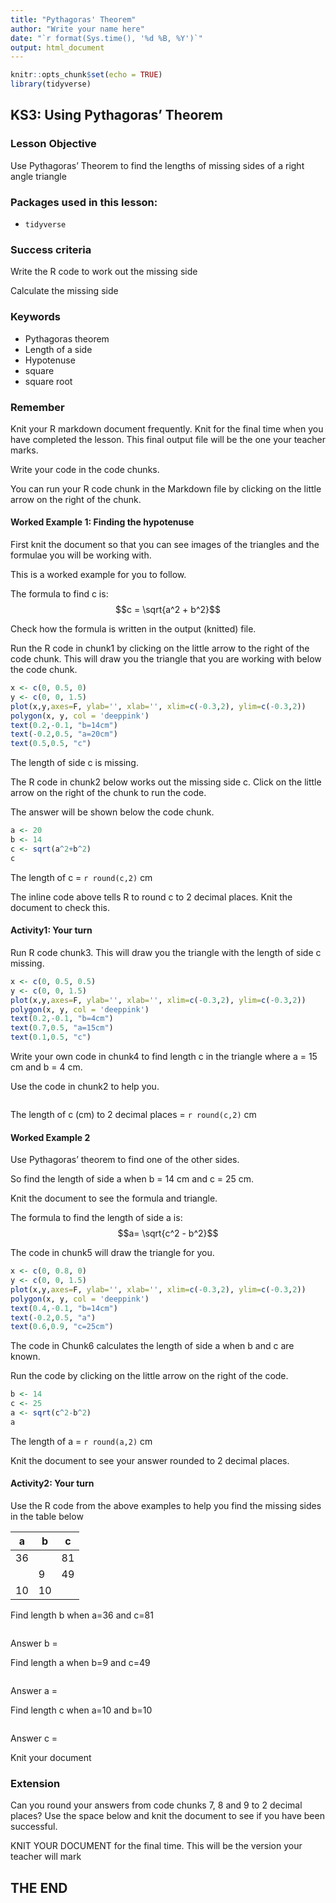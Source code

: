 ```yaml
---
title: "Pythagoras' Theorem"
author: "Write your name here"
date: "`r format(Sys.time(), '%d %B, %Y')`"
output: html_document
---
```


```r
knitr::opts_chunk$set(echo = TRUE)
library(tidyverse)
```

## KS3: Using Pythagoras' Theorem

### Lesson Objective

Use Pythagoras' Theorem to find the lengths of missing sides of a right angle triangle

### Packages used in this lesson:

- `tidyverse`

### Success criteria

Write the R code to work out the missing side

Calculate the missing side

### Keywords

* Pythagoras theorem
* Length of a side
* Hypotenuse
* square
* square root

### Remember
Knit your R markdown document frequently.  Knit for the final time when you have completed the lesson.  This final output file will be the one your teacher marks.

Write your code in the code chunks.

You can run your R code chunk in the Markdown file by clicking on the little arrow on the right of the chunk.

#### Worked Example 1: Finding the hypotenuse

First knit the document so that you can see images of the triangles and the formulae you will be working with.

This is a worked example for you to follow.

The formula to find c is: $$c = \sqrt{a^2 + b^2}$$

Check how the formula is written in the output (knitted) file.

Run the R code in chunk1 by clicking on the little arrow to the right of the code chunk. This will draw you the triangle that you are working with below the code chunk.

```r
x <- c(0, 0.5, 0)
y <- c(0, 0, 1.5)
plot(x,y,axes=F, ylab='', xlab='', xlim=c(-0.3,2), ylim=c(-0.3,2))
polygon(x, y, col = 'deeppink')
text(0.2,-0.1, "b=14cm")
text(-0.2,0.5, "a=20cm")
text(0.5,0.5, "c")
```

The length of side c is missing.

The R code in chunk2 below works out the missing side c. Click on the little arrow on the right of the chunk to run the code.  

The answer will be shown below the code chunk.

```r
a <- 20
b <- 14
c <- sqrt(a^2+b^2)
c
```

The length of c = `r round(c,2)` cm

The inline code above tells R to round c to 2 decimal places. Knit the document to check this.

#### Activity1: Your turn

Run R code chunk3. This will draw you the triangle with the length of side c missing.

```r
x <- c(0, 0.5, 0.5)
y <- c(0, 0, 1.5)
plot(x,y,axes=F, ylab='', xlab='', xlim=c(-0.3,2), ylim=c(-0.3,2))
polygon(x, y, col = 'deeppink')
text(0.2,-0.1, "b=4cm")
text(0.7,0.5, "a=15cm")
text(0.1,0.5, "c")
```

Write your own code in chunk4 to find length c in the triangle where a = 15 cm and b = 4 cm.

Use the code in chunk2 to help you.

```r


```

The length of c (cm) to 2 decimal places = `r round(c,2)` cm

#### Worked Example 2

Use Pythagoras' theorem to find one of the other sides.

So find the length of side a when b = 14 cm and c = 25 cm.

Knit the document to see the formula and triangle.

The formula to find the length of side a is: $$a= \sqrt{c^2 - b^2}$$

The code in chunk5 will draw the triangle for you.

```r
x <- c(0, 0.8, 0)
y <- c(0, 0, 1.5)
plot(x,y,axes=F, ylab='', xlab='', xlim=c(-0.3,2), ylim=c(-0.3,2))
polygon(x, y, col = 'deeppink')
text(0.4,-0.1, "b=14cm")
text(-0.2,0.5, "a")
text(0.6,0.9, "c=25cm")
```

The code in Chunk6 calculates the length of side a when b and c are known.

Run the code by clicking on the little arrow on the right of the code.

```r
b <- 14
c <- 25
a <- sqrt(c^2-b^2)
a
```

The length of a = `r round(a,2)` cm

Knit the document to see your answer rounded to 2 decimal places.

#### Activity2: Your turn

Use the R code from the above examples to help you find the missing sides in the table below

| a   | b   | c   |
|-----|-----|-----|
| 36  |     | 81  |
|     | 9   | 49  |
| 10  | 10  |     |


Find length b when a=36 and c=81

```r

```

Answer b =

Find length a when b=9 and c=49

```r

```

Answer a =

Find length c when a=10 and b=10

```r

```

Answer c =

Knit your document

### Extension

Can you round your answers from code chunks 7, 8 and 9 to 2 decimal places?  Use the space below and knit the document to see if you have been successful.







KNIT YOUR DOCUMENT for the final time.  This will be the version your teacher will mark

## THE END


